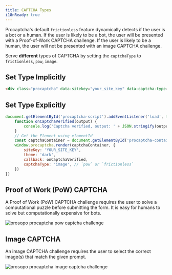 ```yaml
---
title: CAPTCHA Types
i18nReady: true
---
```

Procaptcha's default `frictionless` feature dynamically detects if the user is a bot or a human. If the user is likely
to be a bot, the user will be presented with a Proof-of-Work CAPTCHA challenge. If the user is likely to be a human, the
user will not be presented with an image CAPTCHA challenge.

Serve **different** types of CAPTCHA by setting the `captchaType` to `frictionless`, `pow`, `image`.

## Set Type Implicitly

```html
<div class="procaptcha" data-sitekey="your_site_key" data-captcha-type="frictionless"></div>
```

## Set Type Explicitly

```javascript
document.getElementById('procaptcha-script').addEventListener('load', function () {
    function onCaptchaVerified(output) {
        console.log('Captcha verified, output: ' + JSON.stringify(output))
    }
    // Get the Element using elementId
    const captchaContainer = document.getElementById('procaptcha-container')
    window.procaptcha.render(captchaContainer, {
        siteKey: 'YOUR_SITE_KEY',
        theme: 'dark',
        callback: onCaptchaVerified,
        captchaType: 'image', // `pow` or `frictionless`
    })
})
```

## Proof of Work (PoW) CAPTCHA

A Proof of Work (PoW) CAPTCHA challenge requires the user to solve a computational puzzle before submitting the form. It is easy for humans to solve but computationally expensive for bots.


<img class="img-fluid"
     src="/src/assets/procaptcha-pow.gif"
     alt="prosopo procaptcha pow captcha challenge"></img>

## Image CAPTCHA

An image CAPTCHA challenge requires the user to select the correct image(s) that match the given prompt.

<img class="img-fluid"
     src="/src/assets/image-captcha.png"
     alt="prosopo procaptcha image captcha challenge"></img>

